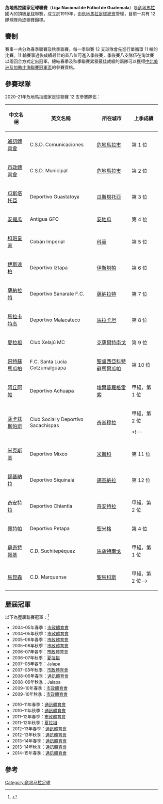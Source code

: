 {{Infobox football league
| name             = 危地馬拉國家足球聯賽
| image            = 
| pixels           = 
| country          = 危地馬拉
| confed           = [[中北美洲及加勒比海足球協會|CONCACAF]]<br />（[[中美洲|中]][[北美洲|北]][[美洲|美洲]]及[[加勒比地區|加勒比]]）
| founded          = {{Start date and age|1919}}
| teams            = 12 隊
| relegation       = [[危地馬拉足球乙級聯賽|危地馬拉足球乙級聯賽]]
| level            = 第 1 級
| domest_cup       = [[危地馬拉盃|危地馬拉盃]]
| confed_cup       = [[中北美洲及加勒比海聯賽|中北美洲及加勒比海聯賽]]
| season           = 2019年秋季
| champions        = [[安提瓜足球會|安提瓜]]（第 4 次）
| most_champs      = [[市政體育會|市政體育會]]（31 次）
| website          = [https://ligagt.org/ 官方網站]
}}

'''危地馬拉國家足球聯賽'''（'''Liga Nacional de Fútbol de Guatemala'''）是[[危地馬拉|危地馬拉]]國內的頂級[[足球|足球]]聯賽，成立於1919年，由[[危地馬拉足球總會|危地馬拉足球總會]]管理，目前一共有 12 隊球隊角逐聯賽錦標。

== 賽制 ==
賽事一共分為春季聯賽及秋季聯賽，每一季聯賽 12 支球隊會先進行單循環 11 輪的比賽。11 輪賽事過後成績最佳的首八位可進入季後賽，季後賽八支隊伍在淘汰賽以兩回合方式定出冠軍。總結春季及秋季聯賽累積最佳成績的兩隊可以獲得[[中北美洲及加勒比海聯賽冠軍盃|中北美洲及加勒比海聯賽冠軍盃]]的參賽資格。

== 參賽球隊 ==
2020–21年危地馬拉國家足球聯賽 12 支參賽隊伍：
{| class="wikitable"
|-
!中文名稱
!英文名稱
!所在城市
!上季成績
|-
|[[通訊體育會|通訊體育會]] || C.S.D. Comunicaciones|| [[危地馬拉市|危地馬拉市]] || 第 1 位
|-
|[[市政體育會|市政體育會]] || C.S.D. Municipal || [[危地馬拉市|危地馬拉市]] || 第 2 位
|-
|[[瓜斯塔托亞體育會|瓜斯塔托亞]] || Deportivo Guastatoya || [[瓜斯塔托亞|瓜斯塔托亞]] || 第 3 位
|-
|[[安提瓜足球會|安提瓜]] || Antigua GFC || [[安地瓜|安地瓜]] || 第 4 位
|-
|[[科班皇家體育會|科班皇家]] || Cobán Imperial || [[科萬|科萬]] || 第 5 位
|-
|[[伊斯達柏體育會|伊斯達柏]] || Deportivo Iztapa || [[伊斯塔帕|伊斯塔帕]] || 第 6 位
|-
|[[薩納拉特體育足球會|薩納拉特]] || Deportivo Sanarate F.C. || [[薩納拉特|薩納拉特]] || 第 7 位
|-
|[[馬拉卡特高體育會|馬拉卡特高]] || Deportivo Malacateco || [[馬拉卡坦|馬拉卡坦]] || 第 8 位
|-
|[[夏拉祖體育會|夏拉祖]] || Club Xelajú MC || [[克薩爾特南戈|克薩爾特南戈]] || 第 9 位
|-
|[[聖盧西亞科特蘇馬爾瓜帕足球會|哥特蘇馬瓜柏]] || F.C. Santa Lucía Cotzumalguapa || [[聖盧西亞科特蘇馬爾瓜帕|聖盧西亞科特蘇馬爾瓜帕]] || 第 10 位
|-
|[[阿丘阿帕足球會|阿丘阿帕]] || Deportivo Achuapa || [[埃爾普羅格雷索_(胡蒂亞帕省)|埃爾普羅格雷索]] || 甲組，第 1 位
|-
|[[薩卡茲斯帕斯足球會|薩卡茲斯帕斯]] || Club Social y Deportivo Sacachispas || [[奇基穆拉|奇基穆拉]] || 甲組，第 2 位

<!--
|-
|[[米克斯高體育會|米克斯高]] || Deportivo Mixco || [[米斯科|米斯科]] || 第 11 位
|-
|[[錫基納拉體育會|錫基納拉]] || Deportivo Siquinalá || [[錫基納拉|錫基納拉]] || 第 12 位
|-
|[[奇安特拉體育會|奇安特拉]] || Deportivo Chiantla || [[奇安特拉|奇安特拉]] || 甲組，第 2 位
|-
|[[佩特帕體育會|佩特帕]] || Deportivo Petapa || [[聖米格|聖米格]] || 第 4 位
|-
|[[蘇奇特佩基體育會|蘇奇特佩基]] || C.D. Suchitepéquez || [[馬薩特南戈|馬薩特南戈]] || 甲組，第 1 位
|-
|[[馬昆森體育會|馬昆森]] || C.D. Marquense || [[聖馬科斯_(危地馬拉)|聖馬科斯]] || 甲組，第 2 位-->
|}

== 歷屆冠軍 ==
以下為歷屆聯賽冠軍：<ref>{{cite web |title=Guatemala - List of Champions |url=http://www.rsssf.com/tablesg/guatchamp.html |publisher=RSSSF |accessdate=2015年1月6日 |archive-date=2011年10月15日 |archive-url=https://web.archive.org/web/20111015155720/http://www.rsssf.com/tablesg/guatchamp.html |dead-url=no }}</ref>
{{col-begin-small}}
{{col-4}}


*2004–05年春季：[[市政體育會|市政體育會]]   
*2004–05年秋季：[[市政體育會|市政體育會]]
*2005–06年春季：[[市政體育會|市政體育會]]      
*2005–06年秋季：[[市政體育會|市政體育會]]
*2006–07年春季：[[市政體育會|市政體育會]]
*2006–07年秋季：[[夏拉祖體育會|夏拉祖]]
*2007–08年春季：Jalapa         
*2007–08年秋季：[[市政體育會|市政體育會]]
*2008–09年春季：[[通訊體育會|通訊體育會]]
*2008–09年秋季：Jalapa         
*2009–10年春季：[[市政體育會|市政體育會]]
*2009–10年秋季：[[市政體育會|市政體育會]]
{{col-4}}
*2010–11年春季：[[通訊體育會|通訊體育會]]
*2010–11年秋季：[[通訊體育會|通訊體育會]]
*2011–12年春季：[[市政體育會|市政體育會]]
*2011–12年秋季：[[夏拉祖體育會|夏拉祖]]
*2012–13年春季：[[通訊體育會|通訊體育會]]
*2012–13年秋季：[[通訊體育會|通訊體育會]]
*2013–14年春季：[[通訊體育會|通訊體育會]]
*2013–14年秋季：[[通訊體育會|通訊體育會]]
*2014–15年春季：[[通訊體育會|通訊體育會]]
{{col-end}}

== 參考 ==
{{Reflist|2}}
{{CONCACAF leagues}}

[[Category:危地马拉足球|Category:危地马拉足球]]